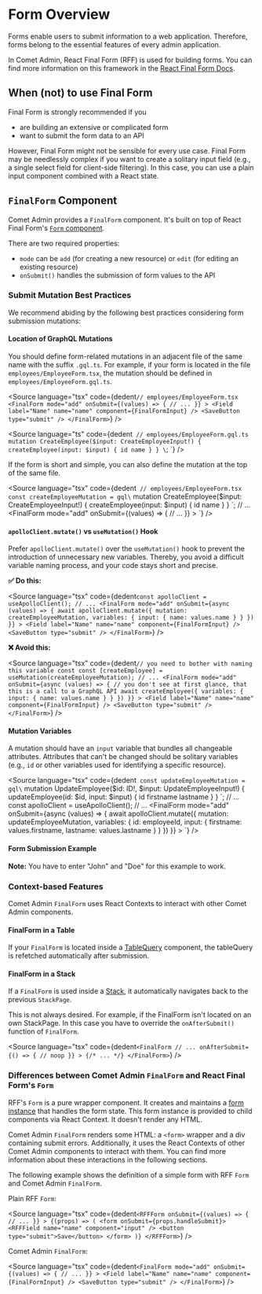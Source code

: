 

<Meta title="Docs/Form/Overview" />

# Form Overview

Forms enable users to submit information to a web application. Therefore, forms belong to the essential features of every admin application.

In Comet Admin, React Final Form (RFF) is used for building forms. You can find more information on this framework in the [React Final Form Docs](https://final-form.org/docs/react-final-form/getting-started).

## When (not) to use Final Form

Final Form is strongly recommended if you

-   are building an extensive or complicated form
-   want to submit the form data to an API

However, Final Form might not be sensible for every use case.
Final Form may be needlessly complex if you want to create a solitary input field (e.g., a single select field for client-side filtering).
In this case, you can use a plain input component combined with a React state.

## `FinalForm` Component

Comet Admin provides a `FinalForm` component.
It's built on top of React Final Form's [`Form` component](https://final-form.org/docs/react-final-form/api/Form).

There are two required properties:

-   `mode` can be `add` (for creating a new resource) or `edit` (for editing an existing resource)
-   `onSubmit()` handles the submission of form values to the API

<Canvas>
    <Story id="stories-form-finalform--basic-finalform" />
</Canvas>

### Submit Mutation Best Practices

We recommend abiding by the following best practices considering form submission mutations:

#### Location of GraphQL Mutations

You should define form-related mutations in an adjacent file of the same name with the suffix `.gql.ts`.
For example, if your form is located in the file `employees/EmployeeForm.tsx`, the mutation should be defined in `employees/EmployeeForm.gql.ts`.

<Source
    language="tsx"
    code={dedent`
        // employees/EmployeeForm.tsx
        <FinalForm
            mode="add"
            onSubmit={(values) => {
                // ...
            }}
        >
            <Field label="Name" name="name" component={FinalFormInput} />
            <SaveButton type="submit" />
        </FinalForm>
  `}
/>

<Source
    language="ts"
    code={dedent`
        // employees/EmployeeForm.gql.ts
            mutation CreateEmployee($input: CreateEmployeeInput!) {
                createEmployee(input: $input) {
                    id
                    name
                }
            }
        \`;
  `}
/>

If the form is short and simple, you can also define the mutation at the top of the same file.

<Source
    language="tsx"
    code={dedent`
        // employees/EmployeeForm.tsx
        const createEmployeeMutation = gql\`
            mutation CreateEmployee($input: CreateEmployeeInput!) {
                createEmployee(input: $input) {
                    id
                    name
                }
            }
        \`;
        // ...
        <FinalForm
            mode="add"
            onSubmit={(values) => {
                // ...
            }}
        >
            <Field label="Name" name="name" component={FinalFormInput} />
            <SaveButton type="submit" />
        </FinalForm>
`}
/>

#### `apolloClient.mutate()` vs `useMutation()` Hook

Prefer `apolloClient.mutate()` over the `useMutation()` hook to prevent the introduction of unnecessary new variables.
Thereby, you avoid a difficult variable naming process, and your code stays short and precise.

**✅ Do this:**

<Source
    language="tsx"
    code={dedent`
        const apolloClient = useApolloClient();
        // ...
        <FinalForm
            mode="add"
            onSubmit={async (values) => {
                await apolloClient.mutate({
                    mutation: createEmployeeMutation,
                    variables: {
                        input: {
                            name: values.name
                        }
                    }
                })
            }}
        >
            <Field label="Name" name="name" component={FinalFormInput} />
            <SaveButton type="submit" />
        </FinalForm>
`}
/>

**❌ Avoid this:**

<Source
    language="tsx"
    code={dedent`
        // you need to bother with naming this variable
        const const [createEmployee] = useMutation(createEmployeeMutation);
        // ...
        <FinalForm
            mode="add"
            onSubmit={async (values) => {
                // you don't see at first glance, that this is a call to a GraphQL API
                await createEmployee({
                    variables: {
                        input: {
                            name: values.name
                        }
                    }
                })
            }}
        >
            <Field label="Name" name="name" component={FinalFormInput} />
            <SaveButton type="submit" />
        </FinalForm>
`}
/>

#### Mutation Variables

A mutation should have an `input` variable that bundles all changeable attributes.
Attributes that can't be changed should be solitary variables (e.g., `id` or other variables used for identifying a specific resource).

<Source
    language="tsx"
    code={dedent`
        const updateEmployeeMutation = gql\`
            mutation UpdateEmployee($id: ID!, $input: UpdateEmployeeInput!) {
                updateEmployee(id: $id, input: $input) {
                    id
                    firstname
                    lastname
                }
            }
        \`;
        // ...
        const apolloClient = useApolloClient();
        // ...
        <FinalForm
            mode="add"
            onSubmit={async (values) => {
                await apolloClient.mutate({
                    mutation: updateEmployeeMutation,
                    variables: {
                        id: employeeId,
                        input: {
                            firstname: values.firstname,
                            lastname: values.lastname
                        }
                    }
                })
            }}
        >
            <Field label="Firstname" name="firstname" component={FinalFormInput} />
            <Field label="Lastname" name="lastname" component={FinalFormInput} />
            <SaveButton type="submit" />
        </FinalForm>
`}
/>

#### Form Submission Example

**Note:** You have to enter "John" and "Doe" for this example to work.

<Canvas>
    <Story id="stories-form-finalform--submit-mutation-best-practices" />
</Canvas>

### Context-based Features

Comet Admin `FinalForm` uses React Contexts to interact with other Comet Admin components.

#### FinalForm in a Table

If your `FinalForm` is located inside a [TableQuery](/story/docs-components-table-tablequery--page) component, the tableQuery is refetched automatically after submission.

#### FinalForm in a Stack

If a `FinalForm` is used inside a [Stack](/story/docs-components-stack--page), it automatically navigates back to the previous `StackPage`.

<Canvas>
    <Story id="stories-form-context-based-features--finalform-in-stack" />
</Canvas>

This is not always desired.
For example, if the FinalForm isn't located on an own StackPage.
In this case you have to override the `onAfterSubmit()` function of `FinalForm`.

<Source
    language="tsx"
    code={dedent`
    <FinalForm
        // ...
        onAfterSubmit={() => {
            // noop
        }}
    >
        {/* ... */}
    </FinalForm>
`}
/>

### Differences between Comet Admin `FinalForm` and React Final Form's `Form`

RFF's `Form` is a pure wrapper component.
It creates and maintains a [form instance](https://final-form.org/docs/final-form/api#createform) that handles the form state.
This form instance is provided to child components via React Context.
It doesn't render any HTML.

Comet Admin `FinalForm` renders some HTML: a `<form>` wrapper and a div containing submit errors.
Additionally, it uses the React Contexts of other Comet Admin components to interact with them.
You can find more information about these interactions in the following sections.

The following example shows the definition of a simple form with RFF `Form` and Comet Admin `FinalForm`.

Plain RFF `Form`:

<Source
    language="tsx"
    code={dedent`
        <RFFForm
            onSubmit={(values) => {
                // ...
            }}
        >
            {(props) => (
                <form onSubmit={props.handleSubmit}>
                    <RFFField name="name" component="input" />
                    <button type="submit">Save</button>
                </form>
            )}
        </RFFForm>
  `}
/>

Comet Admin `FinalForm`:

<Source
    language="tsx"
    code={dedent`
        <FinalForm
            mode="add"
            onSubmit={(values) => {
                // ...
            }}
        >
            <Field label="Name" name="name" component={FinalFormInput} />
            <SaveButton type="submit" />
        </FinalForm>
  `}
/>
